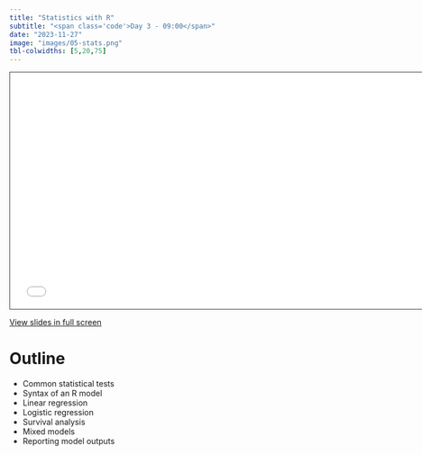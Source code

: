 ```yaml
---
title: "Statistics with R"
subtitle: "<span class='code'>Day 3 - 09:00</span>"
date: "2023-11-27"
image: "images/05-stats.png"
tbl-colwidths: [5,20,75]
---
```


```{=html}
<iframe class="slide-deck" src="../materials/05-stats.html" height="420" width="747" style="border: 1px solid #2e3846;"></iframe>
```

<a href='../materials/05-stats.html' target="_blank">View slides in full screen</a>

  
# Outline

-	Common statistical tests
-	Syntax of an R model
-	Linear regression
-	Logistic regression
-	Survival analysis
- Mixed models
-	Reporting model outputs
